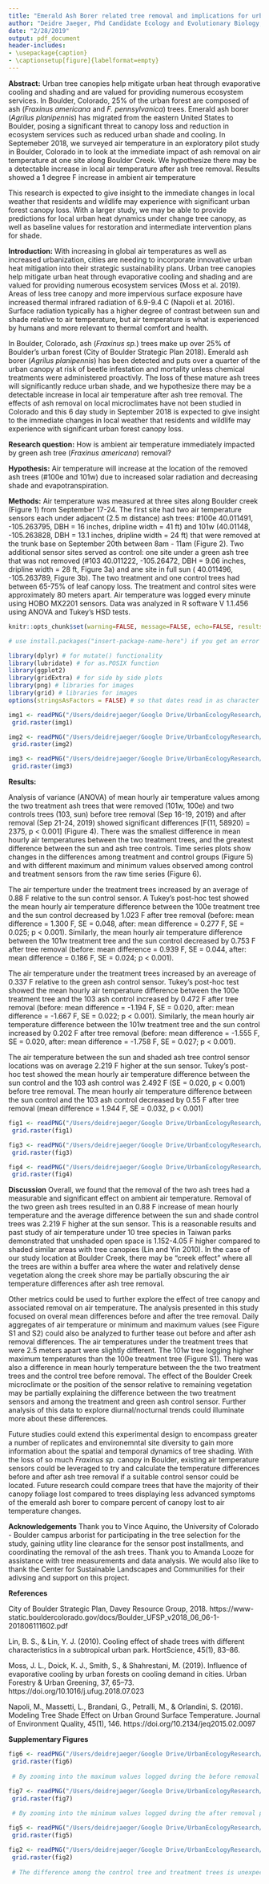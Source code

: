 ```yaml
---
title: "Emerald Ash Borer related tree removal and implications for urban heat: a pilot field study"
author: "Deidre Jaeger, Phd Candidate Ecology and Evolutionary Biology, University of Colorado- Boulder, Amanda Looze, B.S. Ecology, Mechanical Engineering, University of Colorado- Boulder"
date: "2/28/2019"
output: pdf_document
header-includes:
- \usepackage{caption}
- \captionsetup[figure]{labelformat=empty}
---
```


**Abstract:** Urban tree canopies help mitigate urban heat through evaporative cooling and shading and are valued for providing numerous ecosystem services. In Boulder, Colorado, 25% of the urban forest are composed of ash (*Fraxinus americana* and *F. pennsylvanica*) trees. Emerald ash borer (*Agrilus planipennis*) has migrated from the eastern United States to Boulder, posing a significant threat to canopy loss and reduction in ecosystem services such as reduced urban shade and cooling. In Septemeber 2018, we surveyed air temperature in an exploratory pilot study in Boulder, Colorado in to look at the immediate impact of ash removal on air temperature at one site along Boulder Creek. We hypothesize there may be a detectable increase in local air temperature after ash tree removal. Results showed a 1 degree F increase  in ambient air temperature 

This research is expected to give insight to the immediate changes in local weather that residents and wildlife may experience with significant urban forest canopy loss. With a larger study, we may be able to provide predictions for local urban heat dynamics under change tree canopy, as well as baseline values for restoration and intermediate intervention plans for shade.  

**Introduction:** 
With increasing in global air temperatures as well as increased urbanization, cities are needing to incorporate innovative urban heat mitigation into their strategic sustainability plans. Urban tree canopies help mitigate urban heat through evaporative cooling and shading and are valued for providing numerous ecosystem services (Moss et al. 2019). Areas of less tree canopy and more impervious surface exposure have increased thermal infrared radiation of 6.9-9.4 C (Napoli et al. 2016). Surface radiation typically has a higher degree of contrast between sun and shade relative to air temperature, but air temperature is what is experienced by humans and more relevant to thermal comfort and health.

In Boulder, Colorado, ash (*Fraxinus sp.*) trees make up over 25% of Boulder's urban forest (City of Boulder Strategic Plan 2018). Emerald ash borer (*Agrilus planipennis*) has been detected and puts over a quarter of the urban canopy at risk of beetle infestation and mortality unless chemical treatments were administered proactivly. The loss of these mature ash trees will significantly reduce urban shade, and we hypothesize there may be a detectable increase in local air temperature after ash tree removal. The effects of ash removal on local microclimates have not been studied in Colorado and this 6 day study in September 2018 is expected to give insight to the immediate changes in local weather that residents and wildlife may experience with significant urban forest canopy loss.

**Research question:** How is ambient air temperature immediately impacted by green ash tree (*Fraxinus americana*) removal? 

**Hypothesis:** Air temperature will increase at the location of the removed ash trees (#100e and 101w) due to increased solar radiation and decreasing shade and evapotranspiration.

**Methods:** Air temperature was measured at three sites along Boulder creek (Figure 1) from September 17-24. The first site had two air temperature sensors each under adjacent (2.5 m distance) ash trees: #100e 40.011491,	-105.263795, DBH = 16 inches, dripline width = 41 ft) and 101w (40.01148, -105.263828, DBH = 13.1 inches, dripline width = 24 ft) that were removed at the trunk base on September 20th between 8am - 11am (Figure 2). Two additional sensor sites served as control: one site under a green ash tree that was not removed (#103 40.011222,	-105.26472, DBH = 9.06 inches, dripline width = 28 ft, Figure 3a) and ane site in full sun ( 40.011496,	-105.263789, Figure 3b). The two treatment and one control trees had between 65-75% of leaf canopy loss. The treatment and control sites were approximately 80 meters apart. Air temperature was logged every minute using HOBO MX2201 sensors. Data was analyzed in R software V 1.1.456 using ANOVA and Tukey's HSD tests.


```r
knitr::opts_chunk$set(warning=FALSE, message=FALSE, echo=FALSE, results= FALSE)

```


```r
# use install.packages("insert-package-name-here") if you get an error message that says "there is no package called ....x...."

library(dplyr) # for mutate() functionality
library(lubridate) # for as.POSIX function
library(ggplot2)
library(gridExtra) # for side by side plots
library(png) # libraries for images
library(grid) # libraries for images
options(stringsAsFactors = FALSE) # so that dates read in as character strings not factors (factors are troublesome for converting to dates)
```
 
```r
img1 <- readPNG("/Users/deidrejaeger/Google Drive/UrbanEcologyResearch/Projects/BoulderAsh/ash-microclimate-study/images/aerial_map_study_area.png")
 grid.raster(img1)

```

```r
img2 <- readPNG("/Users/deidrejaeger/Google Drive/UrbanEcologyResearch/Projects/BoulderAsh/ash-microclimate-study/images/ash-report-images/Slide1.png")
 grid.raster(img2)

```


```r
img3 <- readPNG("/Users/deidrejaeger/Google Drive/UrbanEcologyResearch/Projects/BoulderAsh/ash-microclimate-study/images/ash-report-images/Slide2.png")
 grid.raster(img3)

```


**Results:**

Analysis of variance (ANOVA) of mean hourly air temperature values among the two treatment ash trees that were removed (101w, 100e) and two controls trees (103, sun) before tree removal (Sep 16-19, 2019) and after removal (Sep 21-24, 2019) showed significant differences [F(11, 58920) = 2375, p < 0.001] (Figure 4). There was the smallest difference in mean hourly air temperatures between the two treatment trees, and the greatest difference between the sun and ash tree controls. Time series plots show changes in the differences among treatment and control groups (Figure 5) and with different maximum and minimum values observed among control and treatment sensors from the raw time series (Figure 6).

The air temperture under the treatment trees increased by an average of 0.88 F relative to the sun control sensor. A Tukey's post-hoc test showed the mean hourly air temperature difference between the 100e treatment tree and the sun control decreased by 1.023 F after tree removal (before: mean difference = 1.300 F, SE = 0.048, after: mean difference =  0.277 F, SE = 0.025; p < 0.001). Similarly, the mean hourly air temperature difference between the 101w treatment tree and the sun control decreased by 0.753 F after tree removal (before: mean difference = 0.939 F, SE = 0.044, after: mean difference =  0.186 F, SE = 0.024; p < 0.001). 

The air temperature under the treatment trees increased by an avereage of 0.337 F relative to the green ash control sensor. Tukey's post-hoc test showed the mean hourly air temperature difference between the 100e treatment tree and the 103 ash control increased by 0.472 F after tree removal (before: mean difference = -1.194 F, SE = 0.020, after: mean difference =  -1.667 F, SE = 0.022; p < 0.001). Similarly, the mean hourly air temperature difference between the 101w treatment tree and the sun control increased by 0.202 F after tree removal (before: mean difference = -1.555 F, SE = 0.020, after: mean difference =  -1.758 F, SE = 0.027; p < 0.001).

The air temperature between the sun and shaded ash tree control sensor locations was on average 2.219 F higher at the sun sensor. Tukey's post-hoc test showed the mean hourly air temperature difference between the sun control and the 103 ash control was 2.492 F (SE = 0.020, p < 0.001) before tree removal. The mean hourly air temperature difference between the sun control and the 103 ash control decreased by 0.55 F after tree removal (mean difference = 1.944 F, SE = 0.032, p < 0.001)


```r
fig1 <- readPNG("/Users/deidrejaeger/Google Drive/UrbanEcologyResearch/Projects/BoulderAsh/ash-microclimate-study/images/ash-report-images/final_main_diff_plot.png")
 grid.raster(fig1)

```



```r
fig3 <- readPNG("/Users/deidrejaeger/Google Drive/UrbanEcologyResearch/Projects/BoulderAsh/ash-microclimate-study/images/timeseries-before-after.png")
 grid.raster(fig3)

```



```r
fig4 <- readPNG("/Users/deidrejaeger/Google Drive/UrbanEcologyResearch/Projects/BoulderAsh/ash-microclimate-study/images/before-after-raw-data.png")
 grid.raster(fig4)

```



**Discussion**
Overall, we found that the removal of the two ash trees had a measurable and significant effect on ambient air temperature. Removal of the two green ash trees resulted in an 0.88 F increase of mean hourly temperature and the average difference between the sun and shade control trees was 2.219 F higher at the sun sensor. This is a reasonable results and past study of air temperature under 10 tree species in Taiwan parks demonstrated that unshaded open space is 1.152-4.05 F higher compared to shaded similar areas with tree canopies (Lin and Yin 2010). In the case of our study location at Boulder Creek, there may be "creek effect" where all the trees are within a buffer area where the water and relatively dense vegetation along the creek shore may be partially obscuring the air temperature differences after ash tree removal. 


Other metrics could be used to further explore the effect of tree canopy and associated removal on air temperature. The analysis presented in this study focused on overal mean differences before and after the tree removal. Daily aggregates of air temperature or minimum and maximum values (see Figure S1 and S2) could also be analyzed to further tease out before and after ash removal differences. The air temperatures under the treatment trees that were 2.5 meters apart were slightly different. The 101w tree logging higher maximum temperatures than the 100e treatment tree (Figure S1). There was also a difference in mean hourly temperature between the the two treatment trees and the control tree before removal. The effect of the Boulder Creek microclimate or the position of the sensor relative to remaining vegetation may be partially explaining the difference between the two treatment sensors and among the treatment and green ash control sensor. Further analysis of this data to explore diurnal/nocturnal trends could illuminate more about these differences. 


Future studies could extend this experimental design to encompass greater a number of replicates and environemntal site diversity to gain more information about the spatial and temporal dynamics of tree shading. With the loss of so much *Fraxinus sp.* canopy in Boulder, existing air temperature sensors could be leveraged to try and calculate the temperature differences before and after ash tree removal if a suitable control sensor could be located. Future research could compare trees that have the majority of their canopy foliage lost compared to trees displaying less advanced symptoms of the emerald ash borer to compare percent of canopy lost to air temperature changes. 


**Acknowledgements**
Thank you to Vince Aquino, the University of Colorado - Boulder campus arborist for participating in the tree selection for the study, gaining utlity line clearance for the sensor post installments, and coordinating the removal of the ash trees. Thank you to Amanda Looze for assistance with tree measurements and data analysis. We would also like to thank the Center for Sustainable Landscapes and Communities for their adivsing and support on this project. 


**References**

City of Boulder Strategic Plan, Davey Resource Group, 2018. https://www-static.bouldercolorado.gov/docs/Boulder_UFSP_v2018_06_06-1-201806111602.pdf

Lin, B. S., & Lin, Y. J. (2010). Cooling effect of shade trees with different characteristics in a subtropical urban park. HortScience, 45(1), 83–86.

Moss, J. L., Doick, K. J., Smith, S., & Shahrestani, M. (2019). Influence of evaporative cooling by urban forests on cooling demand in cities. Urban Forestry & Urban Greening, 37, 65–73. https://doi.org/10.1016/j.ufug.2018.07.023

Napoli, M., Massetti, L., Brandani, G., Petralli, M., & Orlandini, S. (2016). Modeling Tree Shade Effect on Urban Ground Surface Temperature. Journal of Environment Quality, 45(1), 146. https://doi.org/10.2134/jeq2015.02.0097







**Supplementary Figures**


```r
fig6 <- readPNG("/Users/deidrejaeger/Google Drive/UrbanEcologyResearch/Projects/BoulderAsh/ash-microclimate-study/images/raw-max-vals-before-after.png")
 grid.raster(fig6)
 
 # By zooming into the maximum values logged during the before removal period on September 17 at 1:22pm, we see the sun sensor logged a maximum temperature of 90.9 F, and the treatment and control tree sensors were approximately 6-7 degrees F less. After removal, the sun sensor still logged the highest maximum temperature on September 22, 7:12am at 88.8 F, and the control 103 tree had the lowest temperatue at that time 84.5 F. The treatment trees, however were less than 1 degree higher than the control tree. 
```



```r
fig7 <- readPNG("/Users/deidrejaeger/Google Drive/UrbanEcologyResearch/Projects/BoulderAsh/ash-microclimate-study/images/raw-temp-min-vals2.png")
 grid.raster(fig7)
 
 # By zooming into the minimum values logged during the after removal period on September 19 at 7:25am, we see the control tree sensor logged the lowest temperature at 54.39 degrees F, however the sun and treatment tree sensor were all 1-2 degrees higher than the control tree. After removal, the control tree sensor still logged the lowest minimum temperature on September 22, 7:12am at 43.58 F, with the sun and treatment trees within about 1 degree of the control tree.  
```


```r
fig5 <- readPNG("/Users/deidrejaeger/Google Drive/UrbanEcologyResearch/Projects/BoulderAsh/ash-microclimate-study/images/before-during-after-hist.png")
 grid.raster(fig5)

```


```r
fig2 <- readPNG("/Users/deidrejaeger/Google Drive/UrbanEcologyResearch/Projects/BoulderAsh/ash-microclimate-study/images/site_diffs_before_after.png")
 grid.raster(fig2)
 
 # The difference among the control tree and treatment trees is unexpected, with the treatment trees being most frequently warmer by approximately 1 degree than the control tree before removal and less than a degree after removal, however a slight overal shift of the This suggests that temperature differences in ash removal may not strongly differ over the course of a day, but the extreme values early in the morning and midday may be the greatest source of differences in the course of tree removal. 

```

